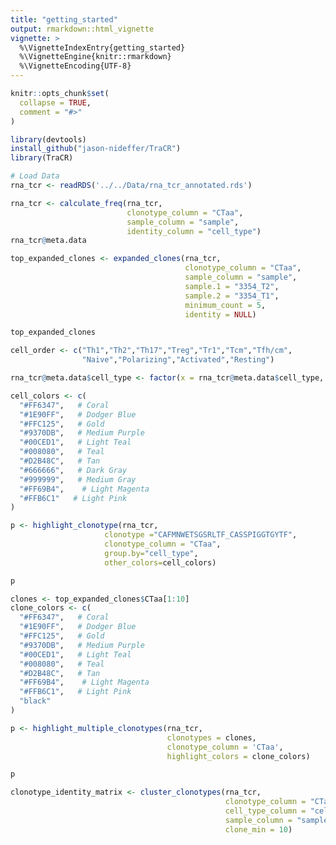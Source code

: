 ```yaml
---
title: "getting_started"
output: rmarkdown::html_vignette
vignette: >
  %\VignetteIndexEntry{getting_started}
  %\VignetteEngine{knitr::rmarkdown}
  %\VignetteEncoding{UTF-8}
---
```


```r
knitr::opts_chunk$set(
  collapse = TRUE,
  comment = "#>"
)
```

```r
library(devtools)
install_github("jason-nideffer/TraCR")
library(TraCR)
```

```r
# Load Data
rna_tcr <- readRDS('../../Data/rna_tcr_annotated.rds')
```

```r
rna_tcr <- calculate_freq(rna_tcr, 
                          clonotype_column = "CTaa", 
                          sample_column = "sample", 
                          identity_column = "cell_type")
rna_tcr@meta.data
```

```r
top_expanded_clones <- expanded_clones(rna_tcr, 
                                       clonotype_column = "CTaa", 
                                       sample_column = "sample", 
                                       sample.1 = "3354_T2", 
                                       sample.2 = "3354_T1", 
                                       minimum_count = 5, 
                                       identity = NULL)

top_expanded_clones
```

```r
cell_order <- c("Th1","Th2","Th17","Treg","Tr1","Tcm","Tfh/cm",
                "Naive","Polarizing","Activated","Resting")

rna_tcr@meta.data$cell_type <- factor(x = rna_tcr@meta.data$cell_type, levels = cell_order)

cell_colors <- c(
  "#FF6347",   # Coral
  "#1E90FF",   # Dodger Blue
  "#FFC125",   # Gold
  "#9370DB",   # Medium Purple
  "#00CED1",   # Light Teal
  "#008080",   # Teal
  "#D2B48C",   # Tan
  "#666666",   # Dark Gray
  "#999999",   # Medium Gray
  "#FF69B4",    # Light Magenta
  "#FFB6C1"   # Light Pink
)
```

```r
p <- highlight_clonotype(rna_tcr,
                     clonotype ="CAFMNWETSGSRLTF_CASSPIGGTGYTF", 
                     clonotype_column = "CTaa", 
                     group.by="cell_type", 
                     other_colors=cell_colors) 

p
```

```r
clones <- top_expanded_clones$CTaa[1:10]
clone_colors <- c(
  "#FF6347",   # Coral
  "#1E90FF",   # Dodger Blue
  "#FFC125",   # Gold
  "#9370DB",   # Medium Purple
  "#00CED1",   # Light Teal
  "#008080",   # Teal
  "#D2B48C",   # Tan
  "#FF69B4",    # Light Magenta
  "#FFB6C1",   # Light Pink
  "black"
)
```

```r
p <- highlight_multiple_clonotypes(rna_tcr, 
                                   clonotypes = clones, 
                                   clonotype_column = 'CTaa', 
                                   highlight_colors = clone_colors)

p
```

```r
clonotype_identity_matrix <- cluster_clonotypes(rna_tcr, 
                                                clonotype_column = "CTaa", 
                                                cell_type_column = "cell_type", 
                                                sample_column = "sample", 
                                                clone_min = 10)
```

